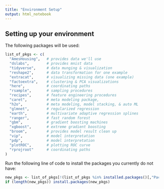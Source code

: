 ```yaml
---
title: "Environment Setup"
output: html_notebook
---
```


## Setting up your environment

The following packages will be used:

```r
list_of_pkgs <- c(
  "AmesHousing",   # provides data we'll use
  "dslabs",        # provides mnist data
  "tidyverse",     # data munging & visualization
  "reshape2",      # data transformation for one example
  "extracat",      # visualizing missing data (one example)
  "factoextra",    # clustering & PCA visualizations
  "here",          # coordinating paths
  "rsample",       # sampling procedures
  "recipes",       # feature engineering procedures
  "caret",         # meta modeling package,
  "h2o",           # meta modeling, model stacking, & auto ML
  "glmnet",        # regularized regression
  "earth",         # multivariate adaptive regression splines
  "ranger",        # fast random forest
  "gbm",           # gradient boosting machines
  "xgboost",       # extreme gradient boosting
  "broom",         # provides model result clean up
  "vip",           # model interpretation
  "pdp",           # model interpretation
  "plotROC",       # plotting ROC curve
  "rprojroot"      # coordinating paths
)
```

Run the following line of code to install the packages you currently do not have:

```r
new_pkgs <- list_of_pkgs[!(list_of_pkgs %in% installed.packages()[,"Package"])]
if (length(new_pkgs)) install.packages(new_pkgs)
```
